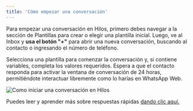 ```yaml
---
title: 'Cómo empezar una conversación'
---
```

Para empezar una conversación en Hilos, primero debes navegar a la sección de Plantillas para crear o elegir una plantilla inicial. Luego, ve al Inbox y **usa el botón "+"** para abrir una nueva conversación, buscando al contacto o ingresando el número de teléfono. 

Selecciona una plantilla para comenzar la conversación y, si contiene variables, completa los valores requeridos. Espera a que el contacto responda para activar la ventana de conversación de 24 horas, permitiéndote interactuar libremente como lo harías en WhatsApp Web.

![Como iniciar una conversación en Hilos](https://hilos-media.s3.us-east-2.amazonaws.com/mintlify/guides/new-agent/inbox/1+-+iniciar+una+conversacio%CC%81n+.jpeg)

Puedes leer y aprender más sobre respuestas rápidas [dando clic aquí.](https://hilos.io/docs/user/using-hilos/inbox/starting-a-conversation)
